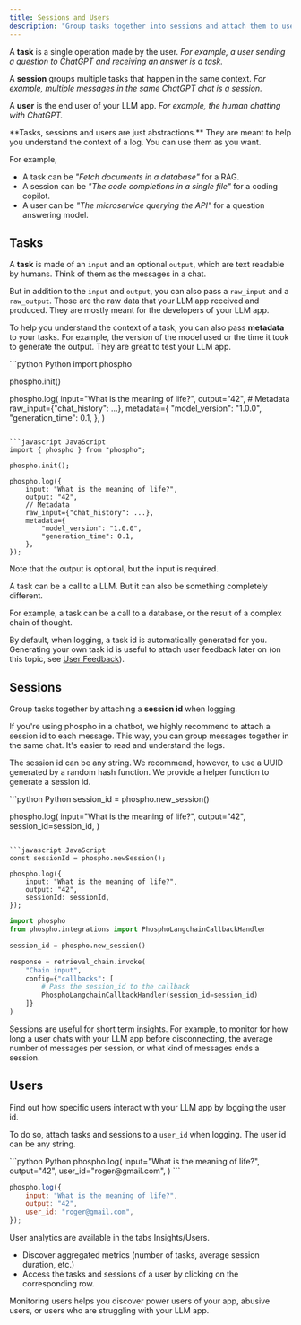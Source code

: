 ```yaml
---
title: Sessions and Users
description: "Group tasks together into sessions and attach them to users."
---
```


A **task** is a single operation made by the user. _For example, a user sending a question to ChatGPT and receiving an answer is a task._

A **session** groups multiple tasks that happen in the same context. _For example, multiple messages in the same ChatGPT chat is a session._

A **user** is the end user of your LLM app. _For example, the human chatting with ChatGPT._

<Info>
**Tasks, sessions and users are just abstractions.** They are meant to help you understand the context of a log. You can use them as you want.

For example, 
- A task can be _"Fetch documents in a database"_ for a RAG.
- A session can be _"The code completions in a single file"_ for a coding copilot.
- A user can be _"The microservice querying the API"_ for a question answering model.

</Info>

## Tasks

A **task** is made of an `input` and an optional `output`, which are text readable by humans. Think of them as the messages in a chat. 

But in addition to the `input` and `output`, you can also pass a `raw_input` and a `raw_output`. Those are the raw data that your LLM app received and produced. They are mostly meant for the developers of your LLM app.

To help you understand the context of a task, you can also pass **metadata** to your tasks. For example, the version of the model used or the time it took to generate the output. They are great to test your LLM app.


<CodeGroup>
```python Python
import phospho

phospho.init()

phospho.log(
    input="What is the meaning of life?",
    output="42",
    # Metadata
    raw_input={"chat_history": ...},
    metadata={
        "model_version": "1.0.0",
        "generation_time": 0.1,
    },
)
```

```javascript JavaScript
import { phospho } from "phospho";

phospho.init();

phospho.log({
    input: "What is the meaning of life?",
    output: "42",
    // Metadata
    raw_input={"chat_history": ...},
    metadata={
        "model_version": "1.0.0",
        "generation_time": 0.1,
    },
});
```
</CodeGroup>

Note that the output is optional, but the input is required.

<Info>
A task can be a call to a LLM. But it can also be something completely different. 

For example, a task can be a call to a database, or the result of a complex chain of thought. 
</Info>

By default, when logging, a task id is automatically generated for you. Generating your own task id is useful to attach user feedback later on (on this topic, see [User Feedback](/guides/user-feedback)).

## Sessions

Group tasks together by attaching a **session id** when logging. 

If you're using phospho in a chatbot, we highly recommend to attach a session id to each message. This way, you can group messages together in the same chat. It's easier to read and understand the logs.

The session id can be any string. We recommend, however, to use a UUID generated by a random hash function. We provide a helper function to generate a session id.

<CodeGroup>
```python Python
session_id = phospho.new_session()

phospho.log(
    input="What is the meaning of life?",
    output="42",
    session_id=session_id,
)
```

```javascript JavaScript
const sessionId = phospho.newSession();

phospho.log({
    input: "What is the meaning of life?",
    output: "42",
    sessionId: sessionId,
});
```

```python Langchain
import phospho
from phospho.integrations import PhosphoLangchainCallbackHandler

session_id = phospho.new_session()

response = retrieval_chain.invoke(
    "Chain input", 
    config={"callbacks": [
        # Pass the session_id to the callback
        PhosphoLangchainCallbackHandler(session_id=session_id)
    ]}
)
```

</CodeGroup>

Sessions are useful for short term insights. For example, to monitor for how long a user chats with your LLM app before disconnecting, the average number of messages per session, or what kind of messages ends a session.

## Users

Find out how specific users interact with your LLM app by logging the user id.

To do so, attach tasks and sessions to a `user_id` when logging. The user id can be any string. 

<CodeGroup>
```python Python
phospho.log(
    input="What is the meaning of life?",
    output="42",
    user_id="roger@gmail.com",
)
```

```javascript JavaScript
phospho.log({
    input: "What is the meaning of life?",
    output: "42",
    user_id: "roger@gmail.com",
});
```
</CodeGroup>

User analytics are available in the tabs Insights/Users. 
- Discover aggregated metrics (number of tasks, average session duration, etc.)
- Access the tasks and sessions of a user by clicking on the corresponding row.

Monitoring users helps you discover power users of your app, abusive users, or users who are struggling with your LLM app.
